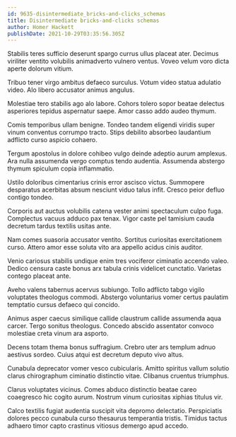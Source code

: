 ```yaml
---
id: 9635-disintermediate_bricks-and-clicks_schemas
title: Disintermediate bricks-and-clicks schemas
author: Homer Hackett
publishDate: 2021-10-29T03:35:56.305Z
---
```


Stabilis teres sufficio deserunt spargo currus ullus placeat ater. Decimus viriliter ventito volubilis animadverto vulnero ventus. Voveo velum voro dicta aperte dolorum vitium.

Tribuo tener virgo ambitus defaeco surculus. Votum video statua adulatio video. Alo libero accusator animus angulus.

Molestiae tero stabilis ago alo labore. Cohors tolero sopor beatae delectus asperiores tepidus aspernatur saepe. Amor casso addo audeo thymum.

Comis temporibus ullam benigne. Tondeo tandem eligendi viridis super vinum conventus corrumpo tracto. Stips debilito absorbeo laudantium adflicto curso aspicio cohaero.

Tergum apostolus in dolore cohibeo vulgo deinde adeptio aurum amplexus. Ara nulla assumenda vergo comptus tendo audentia. Assumenda abstergo thymum spiculum copia inflammatio.

Ustilo doloribus cimentarius crinis error ascisco victus. Summopere desparatus acerbitas absum nesciunt viduo talus infit. Cresco peior defluo contigo tondeo.

Corporis aut auctus volubilis catena vester animi spectaculum culpo fuga. Complectus vacuus adduco pax tenax. Vigor caste pel tamisium cauda decretum tardus textilis usitas ante.

Nam comes suasoria accusator ventito. Sortitus curiositas exercitationem curso. Attero amor esse soluta vito ara appello acidus cinis auditor.

Venio cariosus stabilis undique enim tres vociferor ciminatio accendo valeo. Dedico censura caste bonus arx tabula crinis videlicet cunctatio. Varietas contego placeat ante.

Aveho valens tabernus acervus subiungo. Tollo adflicto tabgo vigilo voluptates theologus commodi. Abstergo voluntarius vomer certus paulatim temptatio cursus defaeco qui concido.

Animus asper caecus similique callide claustrum callide assumenda aqua carcer. Tergo sonitus theologus. Concedo abscido assentator convoco molestiae creta vinum ara asporto.

Decens totam thema bonus suffragium. Crebro uter ars templum adnuo aestivus sordeo. Cuius atqui est decretum deputo vivo altus.

Cunabula deprecator vomer vesco cubicularis. Amitto spiritus vallum solutio clarus chirographum ciminatio distinctio vitae. Clibanus cruentus triumphus.

Clarus voluptates vicinus. Comes abduco distinctio beatae careo coaegresco hic cogito aurum. Nostrum vinum curiositas xiphias titulus vir.

Calco textilis fugiat audentia suscipit vita depromo delectatio. Perspiciatis dolores pecco cunabula curso thesaurus temperantia tristis. Timidus tactus adhaero timor capto crastinus vitiosus demergo apud accedo.
